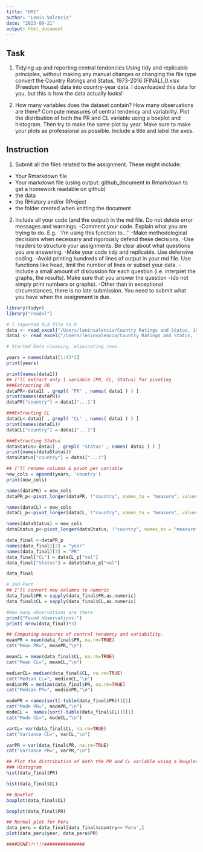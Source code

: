 ```yaml
---
title: "HM1"
author: "Lenin Valencia"
date: "2023-09-21"
output: html_document
---
```


## Task

1. Tidying up and reporting central tendencies
Using tidy and replicable principles, without making any manual changes or changing the file type convert the Country Ratings and Status, 1973-2016 (FINAL)_0.xlsx (Freedom House) data into country-year data. I downloaded this data for you, but this is how the data actually looks!

2. How many variables does the dataset contain? How many observations are there?
Compute measures of central tendency and variability. Plot the distribution of both the PR and CL variable using a boxplot and histogram. Then try to make the same plot by year. Make sure to make your plots as professional as possible. Include a title and label the axes.

## Instruction

1. Submit all the files related to the assignment. These might include:
- Your Rmarkdown file
- Your markdown file (using output: github_document in Rmarkdown to get a homework readable on github)
- the data
- the RHistory and/or RProject
- the folder created when knitting the document
2. Include all your code (and the output) in the md file. Do not delete error messages and warnings.
-Comment your code. Explain what you are trying to do. E.g. ``I’m using this function to…’’
-Make methodological decisions when necessary and rigorously defend these decisions.
-Use headers to structure your assignments. Be clear about what questions you are answering.
-Make your code tidy and replicable. Use defensive coding.
-Avoid printing hundreds of lines of output in your md file. Use functions like head, limit the number of lines or subset your data.
-Include a small amount of discussion for each question (i.e. interpret the graphs, the results). Make sure that you answer the question -(do not simply print numbers or graphs).
-Other than in exceptional circumstances, there is no late submission. You need to submit what you have when the assignment is due.




```r
library(tidyr)
library("readxl")
```


```r
# I imported XLX file to R
data <- read_excel("/Users/leninvalencia/Country Ratings and Status, 1973-2016 (FINAL)_0.xlsx",range = cell_rows(6:213))
data1 <- read_excel("/Users/leninvalencia/Country Ratings and Status, 1973-2016 (FINAL)_0.xlsx",range = cell_rows(7:213))
```


```r
# Started Data cleaning, eliminating rows. 

years = names(data)[1:43*3]
print(years)

print(names(data1))
## I'll extract only 1 variable (PR, CL, Status) for pivoting
###Extracting PR
dataPR<-data1[ , grepl( "PR" , names( data1 ) ) ]
print(names(dataPR))
dataPR["country"] = data1["...1"]

###Extracting CL
dataCL<-data1[ , grepl( "CL" , names( data1 ) ) ]
print(names(dataCL))
dataCL["country"] = data1["...1"]

###Extracting Status
dataStatus<-data1[ , grepl( "Status" , names( data1 ) ) ]  
print(names(dataStatus))
dataStatus["country"] = data1["...1"]

## I'll rename columns & pivot per variable 
new_cols = append(years, 'country')
print(new_cols)

names(dataPR) = new_cols
dataPR_p<-pivot_longer(dataPR, !"country", names_to = "measure", values_to = "val")

names(dataCL) = new_cols
dataCL_p<-pivot_longer(dataCL, !"country", names_to = "measure", values_to = "val")

names(dataStatus) = new_cols
dataStatus_p<-pivot_longer(dataStatus, !"country", names_to = "measure", values_to = "val")

data_final <-dataPR_p
names(data_final)[2] = "year"
names(data_final)[3] = "PR"
data_final["CL"] = dataCL_p["val"]
data_final["Status"] = dataStatus_p["val"]
```


```r
data_final
```



```r
# 2nd Part
## I'll convert new columns to numeric
data_final$PR = sapply(data_final$PR,as.numeric)
data_final$CL = sapply(data_final$CL,as.numeric)
```
```r
#How many observations are there:
print("Found observations:")
print( nrow(data_final)*3)
```


```r
## Computing measures of central tendency and variability. 
meanPR = mean(data_final$PR, na.rm=TRUE)
cat("Mean PR=", meanPR,"\n")

meanCL = mean(data_final$CL, na.rm=TRUE)
cat("Mean CL=", meanCL,"\n")

medianCL= median(data_final$CL, na.rm=TRUE)
cat("Median CL=", medianCL,"\n")
medianPR = median(data_final$PR, na.rm=TRUE)
cat("Median PR=", medianPR,"\n")

modePR = names(sort(-table(data_final$PR)))[1]
cat("Mode PR=", modePR,"\n")
modeCL =  names(sort(-table(data_final$CL)))[1]
cat("Mode CL=", modeCL,"\n")

varCL= var(data_final$CL, na.rm=TRUE)
cat("Variance CL=", varCL,"\n")

varPR = var(data_final$PR, na.rm=TRUE)
cat("Variance PR=", varPR,"\n")

```

```r

## Plot the distribution of both the PR and CL variable using a boxplot and histogram. Make the same plot by year. Make sure to make your plots as professional as possible. Include a title and label the axes.
### Histogram
hist(data_final$PR)
```

```r

hist(data_final$CL)
```

```r
## BoxPlot
boxplot(data_final$CL)
```

```r
boxplot(data_final$PR)
```

```r
## Normal plot for Peru
data_peru = data_final[data_final$country=='Peru',]
plot(data_peru$year, data_peru$PR)
```

```r

####DONE!!!!!!###############

```
